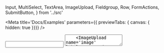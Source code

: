  Input,
  MultiSelect,
  TextArea,
  ImageUpload,
  Fieldgroup,
  Row,
  FormActions,
  SubmitButton,
} from '../src'

<Meta
  title='Docs/Examples'
  parameters={{ previewTabs: { canvas: { hidden: true }}}}
/>

  <Form
    fields={['title', 'content', 'image', 'date', 'tags']}
    required={['title', 'content']}
  >
    <Input name='title' label='Title' inlineLabel />
    <TextArea name='content' label='Content' inlineLabel />
    <ImageUpload name='image' label='Featured image' inlineLabel />
    <Input name='date' type='date' label='Publication date' inlineLabel />
    <MultiSelect
      name='tags'
      label='Categories'
      options={['Lifestyle', 'Nature', 'Technology']}
      inlineLabel
    />
    <FormActions>
      <SubmitButton reset>Reset</SubmitButton>
      <SubmitButton onClick={fields => console.log(fields)}>Submit</SubmitButton>
    </FormActions>
  </Form>

  <Form fields={['people', 'message']}>
    <p>Enter emails and names of a people to invite.</p>
    <Fieldgroup name='people' fields={['name', 'email']}>
      {({ values }) => (
        <Row>
          <Input
            name='name'
            label='Name'
            initialValue={values.name}
            help='Enter user name'
          />
          <Input
            name='email'
            type='email'
            label='E-mail'
            initialValue={values.email}
            help='Enter email address'
          />
        </Row>
      )}
    </Fieldgroup>
    <TextArea name='message' label='Invitation message' />
    <SubmitButton onClick={fields => console.log(fields)}>Invite</SubmitButton>
  </Form>

  <Form
    fields={['phrase']}
    onChange={fields => console.log(fields.phrase)}
  >
    <Input
      name='phrase'
      type='search'
      placeholder='Enter search phrase'
      suffix='🔎'
    />
  </Form>


# Examples

## Blog post form

<Canvas withSource='open'>
  <Story name='Blog post form'>
    {BlogPostFormTemplate.bind({})}
  </Story>
</Canvas>

## Invite people form

<Canvas withSource='open'>
  <Story name='Invite people form'>
    {InvitePeopleFormTemplate.bind({})}
  </Story>
</Canvas>

## Dynamic search

<Canvas withSource='open'>
  <Story name='Dynamic search'>
    {DynamicSearchForm.bind({})}
  </Story>
</Canvas>
